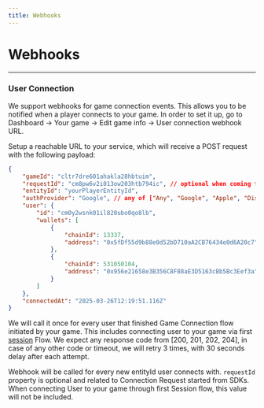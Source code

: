 ```yaml
---
title: Webhooks
---
```



# Webhooks

---

### User Connection

We support webhooks for game connection events. This allows you to be notified when a player connects to your game.
In order to set it up, go to Dashboard -> Your game -> Edit game info -> User connection webhook URL.

Setup a reachable URL to your service, which will receive a POST request with the following payload:

```json
{
    "gameId": "cltr7dre601ahakla28hbtuim",
    "requestId": "cm8pw6v2i013ow203htb794ic", // optional when coming from Session flow
    "entityId": "yourPlayerEntityId",
    "authProvider": "Google", // any of ["Any", "Google", "Apple", "Discord"]
    "user": {
        "id": "cm0y2wsnk01il820ubo0qo8lb",
        "wallets": [
            {
                "chainId": 13337,
                "address": "0x5fDf55d9b88e0d52bD710aA2CB76434e0d6A20c7"
            },
            {
                "chainId": 531050104,
                "address": "0x956e21658e3B356C8F88aE3D5163cBb5Bc3Eef3a"
            }
        ]
    },
    "connectedAt": "2025-03-26T12:19:51.116Z"
}
```

We will call it once for every user that finished Game Connection flow initiated by your game. This includes connecting user to your game via first [session](/sdk/sessions/introduction) Flow.
We expect any response code from [200, 201, 202, 204], in case of any other code or timeout, we will retry 3 times, with 30 seconds delay after each attempt.

Webhook will be called for every new entityId user connects with.
`requestId` property is optional and related to Connection Request started from SDKs. When connecting User to your game through first Session flow, this value will not be included.

